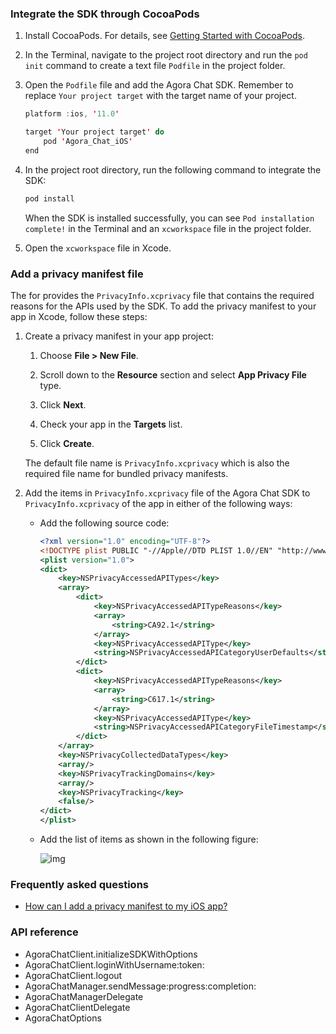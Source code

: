 <PlatformWrapper platform="ios">

### Integrate the SDK through CocoaPods

1. Install CocoaPods. For details, see [Getting Started with CocoaPods](https://guides.cocoapods.org/using/getting-started.html#getting-started).

1. In the Terminal, navigate to the project root directory and run the `pod init` command to create a text file `Podfile` in the project folder.

1. Open the `Podfile` file and add the Agora Chat SDK. Remember to replace `Your project target` with the target name of your project.

   ```swift
   platform :ios, '11.0'

   target 'Your project target' do
       pod 'Agora_Chat_iOS'
   end
   ```
1. In the project root directory, run the following command to integrate the SDK:

   ```swift
   pod install
   ```

   When the SDK is installed successfully, you can see `Pod installation complete!` in the Terminal and an `xcworkspace` file in the project folder.

1. Open the `xcworkspace` file in Xcode.

 ### Add a privacy manifest file

 The <Vg k="COMPANY" /> <Vpd k="SDK" /> for <Vpl k="NAME" /> provides the `PrivacyInfo.xcprivacy` file that contains the required reasons for the APIs used by the SDK. To add the privacy manifest to your app in Xcode, follow these steps:

1. Create a privacy manifest in your app project:

   1. Choose **File > New File**.
   
   1. Scroll down to the **Resource** section and select **App Privacy File** type. 

   1. Click **Next**.

   1. Check your app in the **Targets** list.

   1. Click **Create**.

   The default file name is `PrivacyInfo.xcprivacy` which is also the required file name for bundled privacy manifests.

2. Add the items in `PrivacyInfo.xcprivacy` file of the Agora Chat SDK to `PrivacyInfo.xcprivacy` of the app in either of the following ways:  

    - Add the following source code:

        ```xml
        <?xml version="1.0" encoding="UTF-8"?>
        <!DOCTYPE plist PUBLIC "-//Apple//DTD PLIST 1.0//EN" "http://www.apple.com/DTDs/PropertyList-1.0.dtd">
        <plist version="1.0">
        <dict>
            <key>NSPrivacyAccessedAPITypes</key>
            <array>
                <dict>
                    <key>NSPrivacyAccessedAPITypeReasons</key>
                    <array>
                        <string>CA92.1</string>
                    </array>
                    <key>NSPrivacyAccessedAPIType</key>
                    <string>NSPrivacyAccessedAPICategoryUserDefaults</string>
                </dict>
                <dict>
                    <key>NSPrivacyAccessedAPITypeReasons</key>
                    <array>
                        <string>C617.1</string>
                    </array>
                    <key>NSPrivacyAccessedAPIType</key>
                    <string>NSPrivacyAccessedAPICategoryFileTimestamp</string>
                </dict>
            </array>
            <key>NSPrivacyCollectedDataTypes</key>
            <array/>
            <key>NSPrivacyTrackingDomains</key>
            <array/>
            <key>NSPrivacyTracking</key>
            <false/>
        </dict>
        </plist>
        ```

    - Add the list of items as shown in the following figure:

        ![img](https://agora-doc.s3.us-east-1.amazonaws.com/images/common/apple_privacy_policy.png) 


### Frequently asked questions

* [How can I add a privacy manifest to my iOS app?](/help/other-issues/ios_privacy_manifest)

### API reference

- <Link to="{{Global.CHAT_SDK_API_IOS}}/interface_agora_chat_client.html#aa628257db8692884cc69e39cc6d7a58b">AgoraChatClient.initializeSDKWithOptions</Link>

- <Link to="{{Global.CHAT_SDK_API_IOS}}/interface_agora_chat_client.html#a504a9bef378815cb0da3f35a559db4a8">AgoraChatClient.loginWithUsername:token:</Link>

- <Link to="{{Global.CHAT_SDK_API_IOS}}/interface_agora_chat_client.html#a71bb810fe29f67741fe820811370c809">AgoraChatClient.logout</Link>

- <Link to="{{Global.CHAT_SDK_API_IOS}}/protocol_i_agora_chat_manager-p.html#a78bad292be9cd44c08df18e557b9939a">AgoraChatManager.sendMessage:progress:completion:</Link>

- <Link to="{{Global.CHAT_SDK_API_IOS}}/protocol_agora_chat_manager_delegate-p.html">AgoraChatManagerDelegate</Link>

- <Link to="{{Global.CHAT_SDK_API_IOS}}/protocol_agora_chat_client_delegate-p.html">AgoraChatClientDelegate</Link>

- <Link to="{{Global.CHAT_SDK_API_IOS}}/interface_agora_chat_options.html">AgoraChatOptions</Link>

</PlatformWrapper>

